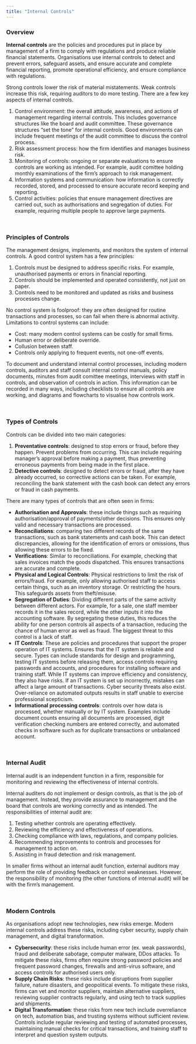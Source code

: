 ```yaml
---
title: "Internal Controls"
---
```


### Overview

**Internal controls** are the policies and procedures put in place by management of a firm to comply with regulations and produce reliable financial statements. Organisations use internal controls to detect and prevent errors, safeguard assets, and ensure accurate and complete financial reporting, promote operational efficiency, and ensure compliance with regulations.

Strong controls lower the risk of material mistatements. Weak controls increase this risk, requiring auditors to do more testing. There are a few key aspects of internal controls.

1.  Control environment: the overall attitude, awareness, and actions of management regarding internal controls. This includes governance structures like the board and audit committee. These governance structures "set the tone" for internal controls. Good environments can include frequent meetings of the audit committee to discuss the control process.
2.  Risk assessment process: how the firm identifies and manages business risk.
3.  Monitoring of controls: ongoing or separate evaluations to ensure controls are working as intended. For example, audit comittee holding monthly examinations of the firm's approach to risk management.
4.  Information systems and communication: how information is correctly recorded, stored, and processed to ensure accurate record keeping and reporting.
5.  Control activities: policies that ensure management directives are carried out, such as authorisations and segregation of duties. For example, requiring multiple people to approve large payments.

<br />

### Principles of Controls

The management designs, implements, and monitors the system of internal controls. A good control system has a few principles:

1.  Controls must be designed to address specific risks. For example, unauthorised payments or errors in financial reporting.
2.  Controls should be implemented and operated consistently, not just on paper.
3.  Controls need to be monitored and updated as risks and business processes change.

No control system is foolproof: they are often designed for routine transactions and processes, so can fail when there is abnormal activity. Limitations to control systems can include:

-   Cost: many modern control systems can be costly for small firms.
-   Human error or deliberate override.
-   Collusion between staff.
-   Controls only applying to frequent events, not one-off events.

To document and understand internal control processes, including modern controls, auditors and staff consult internal control manuals, policy documents, minutes from audit comittee meetings, interviews with staff in controls, and observation of controls in action. This information can be recorded in many ways, including checklists to ensure all controls are working, and diagrams and flowcharts to visualise how controls work.

<br />

### Types of Controls

Controls can be divided into two main categories:

1.  **Preventative controls**: designed to stop errors or fraud, before they happen. Prevent problems from occurring. This can include requiring manager's approval before making a payment, thus preventing erroneous payments from being made in the first place.
2.  **Detective controls**: designed to detect errors or fraud, after they have already occurred, so corrective actions can be taken. For example, reconciling the bank statement with the cash book can detect any errors or fraud in cash payments.

There are many types of controls that are often seen in firms:

-   **Authorisation and Approvals**: these include things such as requiring authorisation/approval of payments/other decisions. This ensures only valid and necessary transactions are processed.
-   **Reconciliations**: comparing two different records of the same transactions, such as bank statements and cash book. This can detect discrepancies, allowing for the identification of errors or omissions, thus allowing these errors to be fixed.
-   **Verifications**: Similar to reconciliations. For example, checking that sales invoices match the goods dispatched. This ensures transactions are accurate and complete.
-   **Physical and Logical Controls**: Physical restrictions to limit the risk of errors/fraud. For example, only allowing authorised staff to access certain things, such as an inventory storage. Or restricting the hours. This safeguards assets from theft/misuse.
-   **Segregation of Duties**: Dividing different parts of the same activity between different actors. For example, for a sale, one staff member records it in the sales record, while the other inputs it into the accounting software. By segregating these duties, this reduces the ability for one person controls all aspects of a transaction, reducing the chance of human error as well as fraud. The biggest threat to this control is a lack of staff.
-   **IT Controls**: These are policies and procedures that support the proper operation of IT systems. Ensures that the IT system is reliable and secure. Types can include standards for design and programming, testing IT systems before releasing them, access controls requiring passwords and accounts, and procedures for installing software and training staff. While IT systems can improve efficiency and consistency, they also have risks. If an IT system is set up incorrectly, mistakes can affect a large amount of transactions. Cyber security threats also exist. Over-reliance on automated outputs results in staff unable to exercise professional scepticism.
-   **Informational processing controls**: controls over how data is processed, whether manually or by IT system. Examples include document counts ensuring all documents are processed, digit verification checking numbers are entered correctly, and automated checks in software such as for duplicate transactions or unbalanced account.

<br />

### Internal Audit

Internal audit is an independent function in a firm, responsible for monitoring and reviewing the effectiveness of internal controls.

Internal auditers do not implement or design controls, as that is the job of management. Instead, they provide assurance to management and the board that controls are working correctly and as intended. The responsibilities of internal audit are:

1.  Testing whether controls are operating effectively.
2.  Reviewing the efficiency and effectiveness of operations.
3.  Checking compliance with laws, regulations, and company policies.
4.  Recommending improvements to controls and processes for management to action on.
5.  Assisting in fraud detection and risk management.

In smaller firms without an internal audit function, external auditors may perform the role of providing feedback on control weaknesses. However, the responsibility of monitoring (the other functions of internal audit) will be with the firm's management.

<br />

### Modern Controls

As organisations adopt new technologies, new risks emerge. Modern internal controls address these risks, including cyber security, supply chain management, and digital transformation.

-   **Cybersecurity**: these risks include human error (ex. weak passwords), fraud and deliberate sabotage, computer malware, DDos attacks. To mitigate these risks, firms often require strong password policies and frequent password changes, firewalls and anti-virus software, and access controls for authorised users only.
-   **Supply Chain Risks**: these risks include disruptions from supplier failure, nature disasters, and geopolitical events. To mitigate these risks, firms can vet and monitor suppliers, maintain alternative suppliers, reviewing supplier contracts regularly, and using tech to track supplies and shipments.
-   **Digital Transformation**: these risks from new tech include overreliance on tech, automation bias, and trusting systems without sufficient review. Controls include regular reviewing and testing of automated processes, maintaining manual checks for critical transactions, and training staff to interpret and question system outputs.

<br />